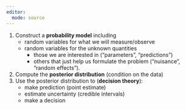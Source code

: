 ```yaml
---
editor: 
  mode: source
---
```


1. Construct a **probability model** including
    - random variables for what we will measure/observe
    - random variables for the unknown quantities
        - those we are interested in ("parameters", "predictions")
        - others that just help us formulate the problem ("nuisance", "random effects").
2. Compute the **posterior distribution** (condition on the data)
3. Use the posterior distribution to (**decision theory**):
    - make prediction (point estimate)
    - estimate uncertainty (credible intervals)
    - make a decision 


